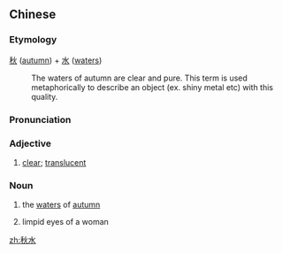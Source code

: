 ==Chinese==
{{zh-forms}}

===Etymology===
[[秋]] ([[autumn]]) + [[水]] ([[water]]s)
: The waters of autumn are clear and pure. This term is used metaphorically to describe an object (ex. shiny metal etc) with this quality.

===Pronunciation===
{{zh-pron
|m=qiūshuǐ
|c=cau1 seoi2
|h=pfs=chhiû-súi
|mn=qz,xm,zz:chhiu-súi/qz:chhiu-chúi
|cat=a,n
}}

===Adjective===
{{zh-adj}}

# [[clear]]; [[translucent]]

===Noun===
{{zh-noun}}

# the [[water]]s of [[autumn]]
# {{lb|zh|figurative}} limpid eyes of a woman

[[zh:秋水]]